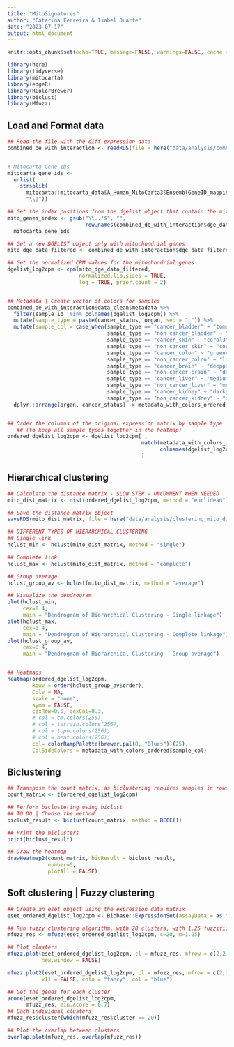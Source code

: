 ```yaml
---
title: "MitoSignatures"
author: "Catarina Ferreira & Isabel Duarte"
date: "2023-07-17"
output: html_document
---
```


```r
knitr::opts_chunk$set(echo=TRUE, message=FALSE, warnings=FALSE, cache = FALSE)

library(here)
library(tidyverse)
library(mitocarta)
library(edgeR)
library(RColorBrewer)
library(biclust)
library(Mfuzz)

```

## Load and Format data

```r

## Read the file with the diff expression data
combined_de_with_interaction <- readRDS(file = here("data/analysis/combined_de_with_interaction.RDS"))


# Mitocarta Gene IDs
mitocarta_gene_ids <-
  unlist(
    strsplit(
      mitocarta::mitocarta_data$A_Human_MitoCarta3$EnsemblGeneID_mapping_version_20200130,
      "\\|"))

## Get the index positions from the dgelist object that contain the mitochondrial genes 
mito_genes_index <- gsub("\\..*$", "", 
                         row.names(combined_de_with_interaction$dge_data_filtered)) %in% 
  mitocarta_gene_ids

## Get a new DGELIST object only with mitochondrial genes 
mito_dge_data_filtered <- combined_de_with_interaction$dge_data_filtered[mito_genes_index, ]

## Get the normalized CPM values for the mitochondrial genes
dgelist_log2cpm <- cpm(mito_dge_data_filtered,
                       normalized.lib.sizes = TRUE,
                       log = TRUE, prior.count = 2)


## Metadata | Create vector of colors for samples
combined_de_with_interaction$data_clean$metadata %>%
  filter(sample_id  %in% colnames(dgelist_log2cpm)) %>%
  mutate(sample_type = paste(cancer_status, organ, sep = "_")) %>%
  mutate(sample_col = case_when(sample_type == "cancer_bladder" ~ "tomato1",
                                sample_type == "non_cancer_bladder" ~ "tomato3",
                                sample_type == "cancer_skin" ~ "coral3",
                                sample_type == "non_cancer_skin" ~ "coral",
                                sample_type == "cancer_colon" ~ "green4",
                                sample_type == "non_cancer_colon" ~ "limegreen",
                                sample_type == "cancer_brain" ~ "deeppink",
                                sample_type == "non_cancer_brain" ~ "deeppink3",
                                sample_type == "cancer_liver" ~ "mediumpurple3",
                                sample_type == "non_cancer_liver" ~ "mediumpurple1",
                                sample_type == "cancer_kidney" ~ "darkgoldenrod1",
                                sample_type == "non_cancer_kidney" ~ "darkgoldenrod3")) %>%
  dplyr::arrange(organ, cancer_status) -> metadata_with_colors_ordered


## Order the columns of the original expression matrix by sample type
   ## (to keep all sample types together in the heatmap)
ordered_dgelist_log2cpm <- dgelist_log2cpm[ , 
                                           match(metadata_with_colors_ordered$sample_id,
                                                 colnames(dgelist_log2cpm))
                                           ]

```

## Hierarchical clustering

```r

## Calculate the distance matrix - SLOW STEP - UNCOMMENT WHEN NEEDED
mito_dist_matrix <- dist(ordered_dgelist_log2cpm, method = "euclidean")

## Save the distance matrix object
saveRDS(mito_dist_matrix, file = here("data/analysis/clustering_mito_distance_matrix.RDS"))

## DIFFERENT TYPES OF HIERARCHICAL CLUSTERING
## Single link
hclust_min <- hclust(mito_dist_matrix, method = "single")

## Complete link
hclust_max <- hclust(mito_dist_matrix, method = "complete")

## Group average
hclust_group_av <- hclust(mito_dist_matrix, method = "average")

## Visualize the dendrogram
plot(hclust_min,
     cex=0.4,
     main = "Dendrogram of Hierarchical Clustering - Single linkage")
plot(hclust_max, 
     cex=0.4,
     main = "Dendrogram of Hierarchical Clustering - Complete linkage")
plot(hclust_group_av, 
     cex=0.4,
     main = "Dendrogram of Hierarchical Clustering - Group average")


## Heatmaps
heatmap(ordered_dgelist_log2cpm, 
        Rowv = order(hclust_group_av$order), 
        Colv = NA, 
        scale = "none", 
        symm = FALSE, 
        cexRow=0.5, cexCol=0.3,
        # col = cm.colors(256),
        # col = terrain.colors(256),
        # col = topo.colors(256),
        # col = heat.colors(256),
        col= colorRampPalette(brewer.pal(8, "Blues"))(25),
        ColSideColors = metadata_with_colors_ordered$sample_col)

```

## Biclustering

```r

## Transpose the count matrix, as biclustering requires samples in rows and genes in columns
count_matrix <- t(ordered_dgelist_log2cpm)

## Perform biclustering using biclust
## TO DO | Choose the method
biclust_result <- biclust(count_matrix, method = BCCC())

## Print the biclusters
print(biclust_result)

## Draw the heatmap
drawHeatmap2(count_matrix, bicResult = biclust_result, 
             number=5, 
             plotAll = FALSE)

```

## Soft clustering | Fuzzy clustering

```r

## Create an eset object using the expression data matrix
eset_ordered_dgelist_log2cpm <- Biobase::ExpressionSet(assayData = as.matrix(ordered_dgelist_log2cpm))

## Run fuzzy clustering algorithm, with 20 clusters, with 1.25 fuzzification parameter
mfuzz_res <- mfuzz(eset_ordered_dgelist_log2cpm, c=20, m=1.25)

## Plot clusters
mfuzz.plot(eset_ordered_dgelist_log2cpm, cl = mfuzz_res, mfrow = c(2,2),
           new.window = FALSE)

mfuzz.plot2(eset_ordered_dgelist_log2cpm, cl = mfuzz_res, mfrow = c(2,2),
           x11 = FALSE, colo = "fancy", col = "blue")

## Get the genes for each cluster
acore(eset_ordered_dgelist_log2cpm,
      mfuzz_res, min.acore = 0.7)
## Each individual clusters
mfuzz_res$cluster[which(mfuzz_res$cluster == 20)]

## Plot the overlap between clusters
overlap.plot(mfuzz_res, overlap(mfuzz_res))

```

